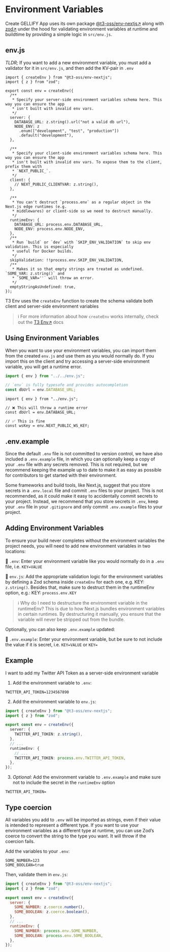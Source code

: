 # Environment Variables

Create GELLIFY App uses its own package [@t3-oss/env-nextjs↗](https://env.t3.gg/) along with [zod↗](https://zod.dev/) under the hood for validating environment variables at runtime and buildtime by providing a simple logic in `src/env.js`.

## env.js

_TLDR;_ If you want to add a new environment variable, you must add a validator for it in `src/env.js`, and then add the KV-pair in `.env`

```tsx
import { createEnv } from "@t3-oss/env-nextjs";
import { z } from "zod";

export const env = createEnv({
  /**
   * Specify your server-side environment variables schema here. This way you can ensure the app
   * isn't built with invalid env vars.
   */
  server: {
    DATABASE_URL: z.string().url("not a valid db url"),
    NODE_ENV: z
      .enum(["development", "test", "production"])
      .default("development"),
  },

  /**
   * Specify your client-side environment variables schema here. This way you can ensure the app
   * isn't built with invalid env vars. To expose them to the client, prefix them with
   * `NEXT_PUBLIC_`.
   */
  client: {
    // NEXT_PUBLIC_CLIENTVAR: z.string(),
  },

  /**
   * You can't destruct `process.env` as a regular object in the Next.js edge runtimes (e.g.
   * middlewares) or client-side so we need to destruct manually.
   */
  runtimeEnv: {
    DATABASE_URL: process.env.DATABASE_URL,
    NODE_ENV: process.env.NODE_ENV,
  },
  /**
   * Run `build` or `dev` with `SKIP_ENV_VALIDATION` to skip env validation. This is especially
   * useful for Docker builds.
   */
  skipValidation: !!process.env.SKIP_ENV_VALIDATION,
  /**
   * Makes it so that empty strings are treated as undefined. `SOME_VAR: z.string()` and
   * `SOME_VAR=''` will throw an error.
   */
  emptyStringAsUndefined: true,
});
```

T3 Env uses the `createEnv` function to create the schema validate both client and server-side environment variables

> ℹ️ For more information about how `createEnv` works internally, check out the [T3 Env↗](https://env.t3.gg/docs/introduction) docs

## Using Environment Variables

When you want to use your environment variables, you can import them from the created `env.js` and use them as you would normally do. If you import this on the client and try accessing a server-side environment variable, you will get a runtime error.

```ts
import { env } from "../../env.js";

// `env` is fully typesafe and provides autocompletion
const dbUrl = env.DATABASE_URL;
```

```tsx
import { env } from "../env.js";

// ❌ This will throw a runtime error
const dbUrl = env.DATABASE_URL;

// ✅ This is fine
const wsKey = env.NEXT_PUBLIC_WS_KEY;
```

## .env.example

Since the default `.env` file is not committed to version control, we have also included a `.env.example` file, in which you can optionally keep a copy of your `.env` file with any secrets removed. This is not required, but we recommend keeping the example up to date to make it as easy as possible for contributors to get started with their environment.

Some frameworks and build tools, like Next.js, suggest that you store secrets in a `.env.local` file and commit `.env` files to your project. This is not recommended, as it could make it easy to accidentally commit secrets to your project. Instead, we recommend that you store secrets in `.env`, keep your `.env` file in your `.gitignore` and only commit `.env.example` files to your project.

## Adding Environment Variables

To ensure your build never completes without the environment variables the project needs, you will need to add new environment variables in two locations:

📄 `.env`: Enter your environment variable like you would normally do in a `.env` file, i.e. `KEY=VALUE`

📄 `env.js`: Add the appropriate validation logic for the environment variables by defining a Zod schema inside `createEnv` for each one, e.g. KEY: `z.string()`. Besides that, make sure to destruct them in the runtimeEnv option, e.g.: KEY: `process.env.KEY`

> ℹ️ Why do I need to destructure the environment variable in the runtimeEnv? This is due to how Next.js bundles environment variables in certain runtimes. By destructuring it manually, you ensure that the variable will never be stripped out from the bundle.

Optionally, you can also keep `.env.example` updated:

📄 `.env.example`: Enter your environment variable, but be sure to not include the value if it is secret, i.e. `KEY=VALUE` or `KEY=`

## Example

I want to add my Twitter API Token as a server-side environment variable

1. Add the environment variable to `.env`:

```
TWITTER_API_TOKEN=1234567890
```

2. Add the environment variable to `env.js`:

```ts
import { createEnv } from "@t3-oss/env-nextjs";
import { z } from "zod";

export const env = createEnv({
  server: {
    TWITTER_API_TOKEN: z.string(),
  },
  // ...
  runtimeEnv: {
    // ...
    TWITTER_API_TOKEN: process.env.TWITTER_API_TOKEN,
  },
});
```

3. _Optional_: Add the environment variable to `.env.example` and make sure not to include the secret in the `runtimeEnv` option

```
TWITTER_API_TOKEN=
```

## Type coercion

All variables you add to `.env` will be imported as strings, even if their value is intended to represent a different type. If you want to use your environment variables as a different type at runtime, you can use Zod’s coerce to convert the string to the type you want. It will throw if the coercion fails.

Add the variables to your `.env`:

```
SOME_NUMBER=123
SOME_BOOLEAN=true
```

Then, validate them in `env.js`:

```js
import { createEnv } from "@t3-oss/env-nextjs";
import { z } from "zod";

export const env = createEnv({
  server: {
    SOME_NUMBER: z.coerce.number(),
    SOME_BOOLEAN: z.coerce.boolean(),
  },
  // ...
  runtimeEnv: {
    SOME_NUMBER: process.env.SOME_NUMBER,
    SOME_BOOLEAN: process.env.SOME_BOOLEAN,
  },
});
```